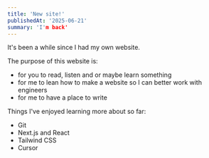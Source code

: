 ```yaml
---
title: 'New site!'
publishedAt: '2025-06-21'
summary: 'I'm back'
---
```


It's been a while since I had my own website.

The purpose of this website is:

- for you to read, listen and or maybe learn something
- for me to lean how to make a website so I can better work with engineers
- for me to have a place to write

Things I've enjoyed learning more about so far:

- Git
- Next.js and React
- Tailwind CSS
- Cursor
